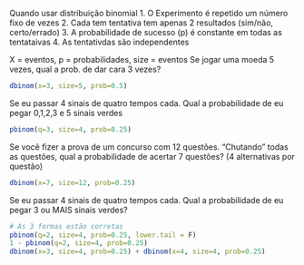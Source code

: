 Quando usar distribuição binomial
1. O Experimento é repetido um número fixo de vezes
2. Cada tem tentativa tem apenas 2 resultados (sim/não, certo/errado)
3. A probabilidade de sucesso (p) é constante em todas as tentataivas
4. As tentativdas são independentes

X = eventos, p = probabilidades, size = eventos
Se jogar uma moeda 5 vezes, qual a prob. de dar cara 3 vezes?
```r
dbinom(x=3, size=5, prob=0.5)
```

Se eu passar 4 sinais de quatro tempos cada. Qual a probabilidade de eu pegar 0,1,2,3 e 5 sinais verdes
```r
pbinom(q=3, size=4, prob=0.25)
```

Se você fizer a prova de um concurso com 12 questões. "Chutando" todas as questões, qual a probabilidade de acertar 7 questões? (4 alternativas por questão)
```r
dbinom(x=7, size=12, prob=0.25)
```
Se eu passar 4 sinais de quatro tempos cada. Qual a probabilidade de eu pegar 3 ou MAIS sinais verdes?
```r
# As 3 formas estão corretas
pbinom(q=2, size=4, prob=0.25, lower.tail = F)
1 - pbinom(q=2, size=4, prob=0.25)
dbinom(x=3, size=4, prob=0.25) + dbinom(x=4, size=4, prob=0.25)
```

